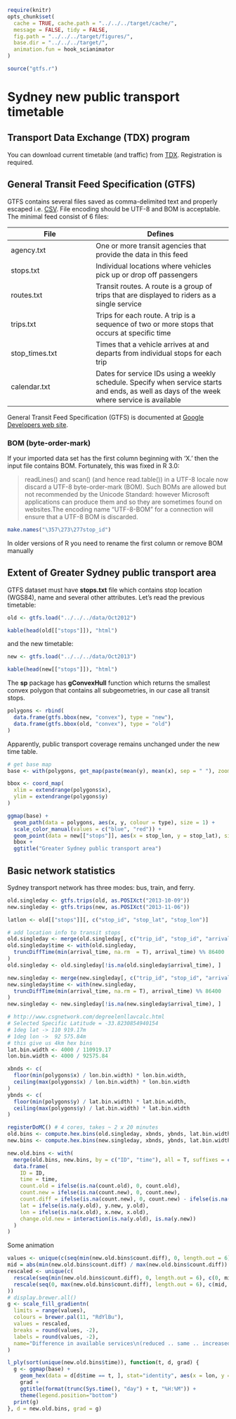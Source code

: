 ```r
require(knitr)
opts_chunk$set(
  cache = TRUE, cache.path = "../../../target/cache/",
  message = FALSE, tidy = FALSE,
  fig.path = "../../../target/figures/",
  base.dir = "../../../target/",
  animation.fun = hook_scianimator
)

source("gtfs.r")
```

Sydney new public transport timetable
====================================

Transport Data Exchange (TDX) program
-------------------------------------
You can download current timetable (and traffic) from [TDX](https://tdx.131500.com.au/). Registration is required.

General Transit Feed Specification (GTFS)
-----------------------------------------
GTFS contains several files saved as comma-delimited text and properly escaped i.e. [CSV](http://tools.ietf.org/html/rfc4180). File encoding should be UTF-8 and BOM is acceptable. The minimal feed consist of 6 files:

File | Defines
-----|--------
agency.txt | One or more transit agencies that provide the data in this feed
stops.txt | Individual locations where vehicles pick up or drop off passengers
routes.txt | Transit routes. A route is a group of trips that are displayed to riders as a single service
trips.txt | Trips for each route. A trip is a sequence of two or more stops that occurs at specific time
stop_times.txt | Times that a vehicle arrives at and departs from individual stops for each trip
calendar.txt | Dates for service IDs using a weekly schedule. Specify when service starts and ends, as well as days of the week where service is available

General Transit Feed Specification (GTFS) is documented at [Google Developers web site](https://developers.google.com/transit/gtfs/reference).

### BOM (byte-order-mark)
If your imported data set has the first column beginning with 'X.' then the input file contains BOM. Fortunately, this was fixed in R 3.0:

> readLines() and scan() (and hence read.table()) in a UTF-8 locale now discard a UTF-8 byte-order-mark (BOM). Such BOMs are allowed but not recommended by the Unicode Standard: however Microsoft applications can produce them and so they are sometimes found on websites.The encoding name "UTF-8-BOM" for a connection will ensure that a UTF-8 BOM is discarded.

```r
make.names("\357\273\277stop_id")
```

In older versions of R you need to rename the first column or remove BOM manually 

Extent of Greater Sydney public transport area
----------------------------------------------
GTFS dataset must have **stops.txt** file which contains stop location (WGS84), name and several other attributes. Let's read the previous timetable:
```r
old <- gtfs.load("../../../data/Oct2012")
```

```r
kable(head(old[["stops"]]), "html")
```

and the new timetable:

```r
new <- gtfs.load("../../../data/Oct2013")
```

```r
kable(head(new[["stops"]]), "html")
```

The **sp** package has **gConvexHull** function which returns the smallest convex polygon that contains all subgeometries, in our case all transit stops.

```r
polygons <- rbind(
  data.frame(gtfs.bbox(new, "convex"), type = "new"),
  data.frame(gtfs.bbox(old, "convex"), type = "old")
)
```
Apparently, public transport coverage remains unchanged under the new time table.
```r
# get base map
base <- with(polygons, get_map(paste(mean(y), mean(x), sep = " "), zoom = 7, color = "bw"))

bbox <- coord_map(
  xlim = extendrange(polygons$x), 
  ylim = extendrange(polygons$y)
)

ggmap(base) + 
  geom_path(data = polygons, aes(x, y, colour = type), size = 1) +
  scale_color_manual(values = c("blue", "red")) +
  geom_point(data = new[["stops"]], aes(x = stop_lon, y = stop_lat), size = 0.5, colour = "black") + # transit stops in black
  bbox +
  ggtitle("Greater Sydney public transport area")
```

Basic network statistics
------------------------
Sydney transport network has three modes: bus, train, and ferry.

```r
old.singleday <- gtfs.trips(old, as.POSIXct("2013-10-09"))
new.singleday <- gtfs.trips(new, as.POSIXct("2013-11-06"))

latlon <- old[["stops"]][, c("stop_id", "stop_lat", "stop_lon")]

# add location info to transit stops
old.singleday <- merge(old.singleday[, c("trip_id", "stop_id", "arrival_time", "route_type")], latlon)
old.singleday$time <- with(old.singleday,
  truncDiffTime(min(arrival_time, na.rm  = T), arrival_time) %% 86400
)
old.singleday <- old.singleday[!is.na(old.singleday$arrival_time), ]

new.singleday <- merge(new.singleday[, c("trip_id", "stop_id", "arrival_time", "route_type")], latlon)
new.singleday$time <- with(new.singleday,
  truncDiffTime(min(arrival_time, na.rm = T), arrival_time) %% 86400
)
new.singleday <- new.singleday[!is.na(new.singleday$arrival_time), ]

# http://www.csgnetwork.com/degreelenllavcalc.html
# Selected Specific Latitude = -33.8230854940154
# 1deg lat -> 110 919.17m
# 1deg lon ->  92 575.84m
# this give us 4km hex bins
lat.bin.width <- 4000 / 110919.17
lon.bin.width <- 4000 / 92575.84

xbnds <- c(
  floor(min(polygons$x) / lon.bin.width) * lon.bin.width, 
  ceiling(max(polygons$x) / lon.bin.width) * lon.bin.width
)
ybnds <- c(
  floor(min(polygons$y) / lat.bin.width) * lat.bin.width,
  ceiling(max(polygons$y) / lat.bin.width) * lat.bin.width
)

registerDoMC() # 4 cores, takes ~ 2 x 20 minutes
old.bins <- compute.hex.bins(old.singleday, xbnds, ybnds, lat.bin.width, lon.bin.width)
new.bins <- compute.hex.bins(new.singleday, xbnds, ybnds, lat.bin.width, lon.bin.width)

new.old.bins <- with(
  merge(old.bins, new.bins, by = c("ID", "time"), all = T, suffixes = c(".old", ".new")),
  data.frame(
    ID = ID,
    time = time,
    count.old = ifelse(is.na(count.old), 0, count.old),
    count.new = ifelse(is.na(count.new), 0, count.new),
    count.diff = ifelse(is.na(count.new), 0, count.new) - ifelse(is.na(count.old), 0, count.old),
    lat = ifelse(is.na(y.old), y.new, y.old),
    lon = ifelse(is.na(x.old), x.new, x.old),
    change.old.new = interaction(is.na(y.old), is.na(y.new))
  )
)

```

Some animation
```r
values <- unique(c(seq(min(new.old.bins$count.diff), 0, length.out = 6), seq(0, max(new.old.bins$count.diff), length.out = 6)))
mid = abs(min(new.old.bins$count.diff) / max(new.old.bins$count.diff))
rescaled <- unique(c(
  rescale(seq(min(new.old.bins$count.diff), 0, length.out = 6), c(0, mid)), 
  rescale(seq(0, max(new.old.bins$count.diff), length.out = 6), c(mid, 1))
))
# display.brewer.all()
g <- scale_fill_gradientn(
  limits = range(values),
  colours = brewer.pal(11, "RdYlBu"),
  values = rescaled,
  breaks = round(values, -2),
  labels = round(values, -2),
  name="Difference in available services\n(reduced .. same .. increased)"
)

l_ply(sort(unique(new.old.bins$time)), function(t, d, grad) {
  g <- ggmap(base) + 
    geom_hex(data = d[d$time == t, ], stat="identity", aes(x = lon, y = lat, fill = count.diff), alpha = 0.8) +
    grad +
    ggtitle(format(trunc(Sys.time(), "day") + t, "%H:%M")) +
    theme(legend.position="bottom")
  print(g)
}, d = new.old.bins, grad = g)
```

